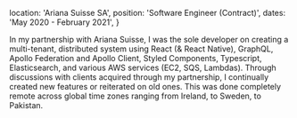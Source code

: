   location: 'Ariana Suisse SA',
  position: 'Software Engineer (Contract)',
  dates: 'May 2020 - February 2021',
}

In my partnership with Ariana Suisse, I was the sole developer on creating a multi-tenant, distributed system using React (& React Native), GraphQL, Apollo Federation and Apollo Client, Styled Components, Typescript, Elasticsearch, and various AWS services (EC2, SQS, Lambdas). Through discussions with clients acquired through my partnership, I continually created new features or reiterated on old ones. This was done completely remote across global time zones ranging from Ireland, to Sweden, to Pakistan.